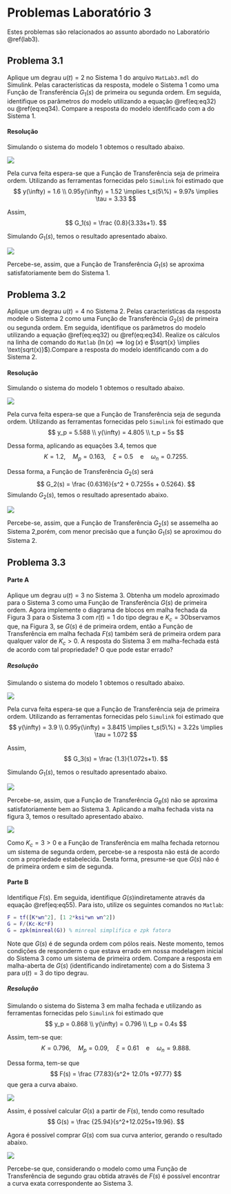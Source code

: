 # Problemas Laboratório 3 {-}

Estes problemas são relacionados ao assunto abordado no Laboratório \@ref(lab3).

## Problema 3.1 {-}

Aplique um degrau $u(t) = 2$ no Sistema 1 do arquivo `MatLab3.mdl` do Simulink. Pelas características da resposta, modele o Sistema 1 como uma Função de Transferência $G_1(s)%$ de primeira ou segunda ordem. Em seguida, identifique os parâmetros do modelo utilizando a equação \@ref(eq:eq32) ou \@ref(eq:eq34). Compare a resposta do modelo identificado com a do Sistema 1.

#### Resolução {-}

Simulando o sistema do modelo 1 obtemos o resultado abaixo.

![](Imagens/Lab3/Resolução/prob1A.jpg)

Pela curva feita espera-se que a Função de Transferência seja de primeira ordem. Utilizando as ferramentas fornecidas pelo `Simulink` foi estimado que
$$
y(\infty) = 1.6 \\ 
0.95y(\infty) = 1.52 \implies  t_s(5\%) = 9.97s \implies \tau = 3.33
$$

Assim,
$$
G_1(s) = \frac {0.8}{3.33s+1}.
$$

Simulando $G_1(s)$, temos o resultado apresentado abaixo.

![](Imagens/Lab3/Resolução/prob1B.jpg)

Percebe-se, assim, que a Função de Transferência $G_1(s)$ se aproxima satisfatoriamente bem do Sistema 1.

## Problema 3.2 {-}

Aplique um degrau $u(t) = 4$ no Sistema 2. Pelas características da resposta modele o Sistema 2 como uma Função de Transferência $G_2(s)$ de primeira ou segunda ordem. Em seguida, identifique os parâmetros do modelo utilizando a equação \@ref(eq:eq32) ou \@ref(eq:eq34). Realize os cálculos na linha de comando do `Matlab` ($\ln{(x)} \implies \log{(x)}$ e $\sqrt{x} \implies \text{sqrt(x)}$).Compare a resposta do modelo identificando com a do Sistema 2.

#### Resolução {-}

Simulando o sistema do modelo 1 obtemos o resultado abaixo.

![](Imagens/Lab3/Resolução/prob2A.jpg)

Pela curva feita espera-se que a Função de Transferência seja de segunda ordem. Utilizando as ferramentas fornecidas pelo `Simulink` foi estimado que
$$
y_p = 5.588 \\  
y(\infty) = 4.805 \\  
t_p = 5s
$$

Dessa forma, aplicando as equações 3.4, temos que
$$
K = 1.2, \quad M_p = 0.163, \quad \xi = 0.5 \quad \text{e} \quad \omega_n = 0.7255.
$$

Dessa forma, a Função de Transferência $G_2(s)$ será
$$
G_2(s) = \frac {0.6316}{s^2 + 0.7255s + 0.5264}.
$$
Simulando $G_2(s)$, temos o resultado apresentado abaixo.

![](Imagens/Lab3/Resolução/prob2B.jpg)

Percebe-se, assim, que a Função de Transferência $G_2(s)$ se assemelha ao Sistema 2,porém, com menor precisão que a função $G_1(s)$ se aproximou do Sistema 2.

## Problema 3.3 {-}

#### Parte A{-}

Aplique um degrau $u(t) = 3$ no Sistema 3. Obtenha um modelo aproximado para o Sistema 3 como uma Função de Transferência $G(s)$ de primeira ordem. Agora implemente o diagrama de blocos em malha fechada da Figura 3 para o Sistema 3 com $r(t) = 1$ do tipo degrau e $K_c = 3$Observamos que, na Figura 3, se $G(s)$ é de primeira ordem, então a Função de Transferência em malha fechada $F(s)$ também será de primeira ordem para qualquer valor de $K_c > 0$. A resposta do Sistema 3 em malha-fechada está de acordo com tal propriedade? O que pode estar errado?

##### Resolução {-}

Simulando o sistema do modelo 1 obtemos o resultado abaixo.

![](Imagens/Lab3/Resolução/prob3AA.jpg)

Pela curva feita espera-se que a Função de Transferência seja de primeira ordem. Utilizando as ferramentas fornecidas pelo `Simulink` foi estimado que
$$
y(\infty) = 3.9 \\ 
0.95y(\infty) = 3.8415 \implies  t_s(5\%) = 3.22s \implies \tau = 1.072
$$

Assim,
$$
G_3(s) = \frac {1.3}{1.072s+1}.
$$

Simulando $G_1(s)$, temos o resultado apresentado abaixo.

![](Imagens/Lab3/Resolução/prob3AB.jpg)

Percebe-se, assim, que a Função de Transferência $G_B(s)$ não se aproxima satisfatoriamente bem ao Sistema 3. Aplicando a malha fechada vista na figura 3, temos o resultado apresentado abaixo.

![](Imagens/Lab3/Resolução/prob3AC.jpg)

Como $K_c = 3 > 0$ e a Função de Transferência em malha fechada retornou um sistema de segunda ordem, percebe-se a resposta não está de acordo com a propriedade estabelecida. Desta forma, presume-se que $G(s)$ não é de primeira ordem e sim de segunda.

#### Parte B{-}

Identifique $F(s)$. Em seguida, identifique $G(s)$indiretamente através da equação \@ref(eq:eq55). Para isto, utilize os seguintes comandos no `Matlab`:

```matlab
F = tf([K*wn^2], [1 2*ksi*wn wn^2])
G = F/(Kc-Kc*F)
G = zpk(minreal(G)) % minreal simplifica e zpk fatora
```

Note que $G(s)$ é de segunda ordem com pólos reais. Neste momento, temos condições de responderm o que estava errado em nossa modelagem inicial do Sistema 3 como um sistema de primeira ordem. Compare a resposta em malha-aberta de $G(s)$ (identificando indiretamente) com a do Sistema 3 para $u(t) = 3$ do tipo degrau.

##### Resolução {-}

Simulando o sistema do Sistema 3 em malha fechada e utilizando as ferramentas fornecidas pelo `Simulink` foi estimado que
$$
y_p = 0.868 \\ 
y(\infty) = 0.796 \\ 
t_p = 0.4s
$$

Assim, tem-se que:
$$
K = 0.796, \quad M_p = 0.09, \quad \xi = 0.61 \quad \text{e} \quad \omega_n= 9.888.
$$

Dessa forma, tem-se que
$$
F(s) = \frac {77.83}{s^2+ 12.01s +97.77}
$$
que gera a curva abaixo.

![](Imagens/Lab3/Resolução/prob3BA.jpg)

Assim, é possível calcular $G(s)$ a partir de $F(s)$, tendo como resultado
$$
G(s) = \frac {25.94}{s^2+12.025s+19.96}.
$$

Agora é possível comprar $G(s)$ com sua curva anterior, gerando o resultado abaixo.

![](Imagens/Lab3/Resolução/prob3BB.jpg)

Percebe-se que, considerando o modelo como uma Função de Transferência de segundo grau obtida através de $F(s)$ é possível encontrar a curva exata correspondente ao Sistema 3.